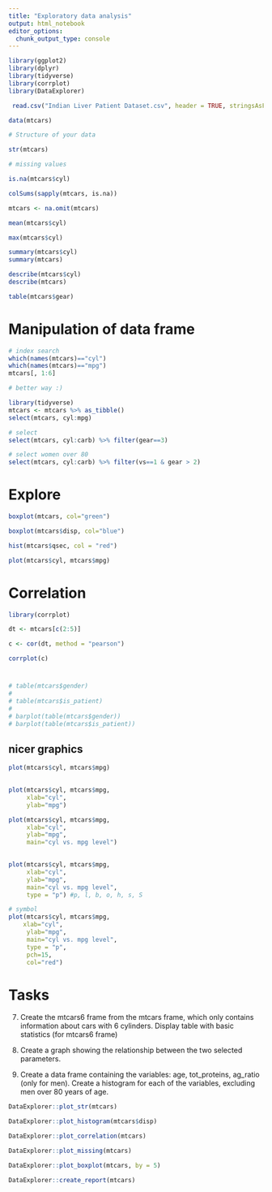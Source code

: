 ---
title: "Exploratory data analysis"
output: html_notebook
editor_options: 
  chunk_output_type: console
---

```{r}
library(ggplot2)
library(dplyr)
library(tidyverse)
library(corrplot)
library(DataExplorer)

```


```{r import data}

 read.csv("Indian Liver Patient Dataset.csv", header = TRUE, stringsAsFactors = TRUE, sep = ",")

data(mtcars)

```

```{r}
# Structure of your data

str(mtcars)

# missing values

is.na(mtcars$cyl)

colSums(sapply(mtcars, is.na))

mtcars <- na.omit(mtcars)

```

```{r column summary}

mean(mtcars$cyl)

max(mtcars$cyl)

summary(mtcars$cyl)
summary(mtcars)

describe(mtcars$cyl)
describe(mtcars)

table(mtcars$gear)

```

# Manipulation of data frame
```{r}

# index search
which(names(mtcars)=="cyl")
which(names(mtcars)=="mpg")
mtcars[, 1:6]

# better way :)

library(tidyverse)
mtcars <- mtcars %>% as_tibble()
select(mtcars, cyl:mpg)

# select
select(mtcars, cyl:carb) %>% filter(gear==3)

# select women over 80
select(mtcars, cyl:carb) %>% filter(vs==1 & gear > 2)

```



# Explore 

```{r boxplot}

boxplot(mtcars, col="green")

boxplot(mtcars$disp, col="blue")

```

```{r histogram}

hist(mtcars$qsec, col = "red")

```

```{r scatter plot}

plot(mtcars$cyl, mtcars$mpg)

```

# Correlation
```{r}

library(corrplot)

dt <- mtcars[c(2:5)]

c <- cor(dt, method = "pearson")

corrplot(c)


```

# 

```{r}

# table(mtcars$gender)
# 
# table(mtcars$is_patient)
# 
# barplot(table(mtcars$gender))
# barplot(table(mtcars$is_patient))

```


## nicer graphics

```{r}

plot(mtcars$cyl, mtcars$mpg)

 
plot(mtcars$cyl, mtcars$mpg,
     xlab="cyl",
     ylab="mpg")

plot(mtcars$cyl, mtcars$mpg,
     xlab="cyl",
     ylab="mpg",
     main="cyl vs. mpg level")

 
plot(mtcars$cyl, mtcars$mpg,
     xlab="cyl",
     ylab="mpg",
     main="cyl vs. mpg level",
     type = "p") #p, l, b, o, h, s, S

# symbol
plot(mtcars$cyl, mtcars$mpg,
    xlab="cyl",
     ylab="mpg",
     main="cyl vs. mpg level",
     type = "p",
     pch=15,
     col="red")

```

# Tasks

7. Create the mtcars6 frame from the mtcars frame, which only contains information about cars with 6 cylinders. Display table with basic statistics (for mtcars6 frame)

8. Create a graph showing the relationship between the two selected parameters.

9. Create a data frame containing the variables: age, tot_proteins, ag_ratio (only for men). Create a histogram for each of the variables, excluding men over 80 years of age.








```{r}

DataExplorer::plot_str(mtcars)

DataExplorer::plot_histogram(mtcars$disp)

DataExplorer::plot_correlation(mtcars)

DataExplorer::plot_missing(mtcars)

DataExplorer::plot_boxplot(mtcars, by = 5)

DataExplorer::create_report(mtcars)

```







